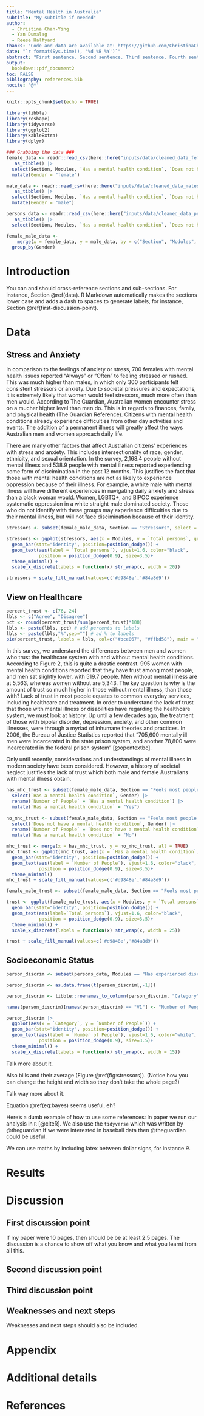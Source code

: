 ```yaml
---
title: "Mental Health in Australia"
subtitle: "My subtitle if needed"
author: 
  - Christina Chan-Ying
  - Yan Dumalag
  - Reese Halfyard
thanks: "Code and data are available at: https://github.com/ChristinaChanYing/Australian-Social-Determinants-of-Health"
date: "`r format(Sys.time(), '%d %B %Y')`"
abstract: "First sentence. Second sentence. Third sentence. Fourth sentence."
output:
  bookdown::pdf_document2
toc: FALSE
bibliography: references.bib
nocite: '@*'
---
```


```r
knitr::opts_chunk$set(echo = TRUE)

library(tibble)
library(reshape)
library(tidyverse)
library(ggplot2)
library(kableExtra)
library(dplyr)
```

```r
### Grabbing the data ###
female_data <- readr::read_csv(here::here("inputs/data/cleaned_data_females.csv")) |>
   as_tibble() |>
  select(Section, Modules, `Has a mental health condition`, `Does not have a mental health condition`, `Has a long term health condition`, `Does not have a long term health condition`, `Has disability`, `Has no disability`, `Total persons`) |>
  mutate(Gender = "female")

male_data <- readr::read_csv(here::here("inputs/data/cleaned_data_males.csv")) |>
   as_tibble() |>
  select(Section, Modules, `Has a mental health condition`, `Does not have a mental health condition`, `Has a long term health condition`, `Does not have a long term health condition`, `Has disability`, `Has no disability`, `Total persons`)|>
  mutate(Gender = "male")

persons_data <- readr::read_csv(here::here("inputs/data/cleaned_data_persons.csv")) |>
   as_tibble() |>
  select(Section, Modules, `Has a mental health condition`, `Does not have a mental health condition`, `Has a long term health condition`, `Does not have a long term health condition`, `Has disability`, `Has no disability`, `Total persons`)

female_male_data <-
    merge(x = female_data, y = male_data, by = c("Section", "Modules", "Has a mental health condition", "Does not have a mental health condition", "Has a long term health condition", "Does not have a long term health condition", "Has disability", "Has no disability", "Total persons", "Gender"), all = TRUE) |>
  group_by(Gender)

```
# Introduction

You can and should cross-reference sections and sub-sections. For instance, Section \@ref(data). R Markdown automatically makes the sections lower case and adds a dash to spaces to generate labels, for instance, Section \@ref(first-discussion-point). 

# Data

## Stress and Anxiety

In comparison to the feelings of anxiety or stress, 700 females with mental health issues reported “Always” or “Often” to feeling stressed or rushed. This was much higher than males, in which only 300 participants felt consistent stressors or anxiety. Due to societal pressures and expectations, it is extremely likely that women would feel stressors, much more often than men would. According to The Guardian, Australian women encounter stress on a mucher higher level than men do. This is in regards to finances, family, and physical health (The Guardian Reference). Citizens with mental health conditions already experience difficulties from other day activities and events. The addition of a permanent illness will greatly affect the ways Australian men and women approach daily life. 

There are many other factors that affect Australian citizens' experiences with stress and anxiety. This includes intersectionality of race, gender, ethnicity, and sexual orientation. In the survey, 2,168.4 people without mental illness and 538.9 people with mental illness reported experiencing some form of discimination in the past 12 months. This justifies the fact that those with mental health conditions are not as likely to experience oppression because of their illness. For example, a white male with mental illness will have different experiences in navigating daily anxiety and stress than a black woman would. Women, LGBTQ+, and BIPOC experience systematic oppression in a white straight male dominated society. Those who do not identify with these groups may experience difficulties due to their mental illness, but will not face discimination because of their identity. 

```r
stressors <- subset(female_male_data, Section == "Stressors", select = -c(Section))

stressors <- ggplot(stressors, aes(x = Modules, y = `Total persons`, group = Gender, fill = Gender)) +
  geom_bar(stat="identity", position=position_dodge()) + 
  geom_text(aes(label = `Total persons`), vjust=1.6, color="black",
            position = position_dodge(0.9), size=3.5)+
  theme_minimal() +
  scale_x_discrete(labels = function(x) str_wrap(x, width = 20))

stressors + scale_fill_manual(values=c('#d9848e','#84a8d9'))

```

## View on Healthcare
```r

percent_trust <- c(76, 24)
lbls <- c("Agree", "Disagree")
pct <- round(percent_trust/sum(percent_trust)*100)
lbls <- paste(lbls, pct) # add percents to labels
lbls <- paste(lbls,"%",sep="") # ad % to labels
pie(percent_trust, labels = lbls, col=c("#bce067", "#ffbd58"), main = "The healthcare system can be trusted")

```


In this survey, we understand the differences between men and women who trust the healthcare system with and without mental health conditions. According to Figure 2, this is quite a drastic contrast. 995 women with mental health conditions reported that they have trust among most people, and men sat slightly lower, with 519.7 people. Men without mental illness are at 5,563, whereas women without are 5,343. The key question is why is the amount of trust so much higher in those without mental illness, than those with? Lack of trust in most people equates to common everyday services, including healthcare and treatment. In order to understand the lack of trust that those with mental illness or disabilities have regarding the healthcare system, we must look at history. Up until a few decades ago, the treatment of those with bipolar disorder, depression, anxiety, and other common illnesses, were through a myriad of inhumane theories and practices. In 2006, the Bureau of Justice Statistics reported that “705,600 mentally ill men were incarcerated in the state prison system, and another 78,800 were incarcerated in the federal prison system” [@opentextbc].

Only until recently, considerations and understandings of mental illness in modern society have been considered. However, a history of societal neglect justifies the lack of trust which both male and female Australians with mental illness obtain.

```r
has_mhc_trust <- subset(female_male_data, Section == "Feels most people can be trusted" & Modules == "Strongly agree / Somewhat agree") |>
  select(`Has a mental health condition`, Gender) |>
  rename(`Number of People` = `Has a mental health condition`) |>
  mutate(`Has a mental health condition` = "Yes")
  
no_mhc_trust <- subset(female_male_data, Section == "Feels most people can be trusted" & Modules == "Strongly agree / Somewhat agree") |>
  select(`Does not have a mental health condition`, Gender) |>
  rename(`Number of People` = `Does not have a mental health condition`) |>
  mutate(`Has a mental health condition` = "No")

mhc_trust <- merge(x = has_mhc_trust, y = no_mhc_trust, all = TRUE)
mhc_trust <- ggplot(mhc_trust, aes(x = `Has a mental health condition`, y = `Number of People`, group = Gender, fill = Gender)) +
  geom_bar(stat="identity", position=position_dodge()) + 
  geom_text(aes(label = `Number of People`), vjust=1.6, color="black",
            position = position_dodge(0.9), size=3.5)+
  theme_minimal()
mhc_trust + scale_fill_manual(values=c('#d9848e','#84a8d9'))

```

```r
female_male_trust <- subset(female_male_data, Section == "Feels most people can be trusted")

trust <- ggplot(female_male_trust, aes(x = Modules, y = `Total persons`, group = Gender, fill = Gender)) +
  geom_bar(stat="identity", position=position_dodge()) + 
  geom_text(aes(label=`Total persons`), vjust=1.6, color="black",
            position = position_dodge(0.9), size=3.5)+
  theme_minimal() + 
  scale_x_discrete(labels = function(x) str_wrap(x, width = 25))

trust + scale_fill_manual(values=c('#d9848e','#84a8d9'))

```

## Socioeconomic Status

```r
person_discrim <- subset(persons_data, Modules == "Has experienced discrimination in last 12 months", select = -c(Section, Modules))

person_discrim <- as.data.frame(t(person_discrim[,-1]))

person_discrim <- tibble::rownames_to_column(person_discrim, "Category")

names(person_discrim)[names(person_discrim) == "V1"] <- "Number of People"

person_discrim |>
  ggplot(aes(x = `Category`, y = `Number of People`)) +
  geom_bar(stat="identity", position=position_dodge()) + 
  geom_text(aes(label = `Number of People`), vjust=1.6, color="white",
            position = position_dodge(0.9), size=3.5)+
  theme_minimal() + 
  scale_x_discrete(labels = function(x) str_wrap(x, width = 15))

```

Talk more about it.

Also bills and their average (Figure \@ref(fig:stressors)). (Notice how you can change the height and width so they don't take the whole page?)

Talk way more about it. 

\begin{equation}
Pr(\theta | y) = \frac{Pr(y | \theta) Pr(\theta)}{Pr(y)}  (\#eq:bayes)
\end{equation}

Equation \@ref(eq:bayes) seems useful, eh?

Here's a dumb example of how to use some references: In paper we run our analysis in `R` [@citeR]. We also use the `tidyverse` which was written by @theguardian If we were interested in baseball data then @theguardian could be useful. 

We can use maths by including latex between dollar signs, for instance $\theta$.


# Results

# Discussion

## First discussion point

If my paper were 10 pages, then should be be at least 2.5 pages. The discussion is a chance to show off what you know and what you learnt from all this. 

## Second discussion point

## Third discussion point

## Weaknesses and next steps

Weaknesses and next steps should also be included.

\newpage

\appendix

# Appendix {-}


# Additional details


\newpage


# References



